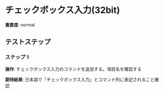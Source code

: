 # チェックボックス入力(32bit)

**重要度**: normal

## テストステップ

### ステップ 1

**操作**: チェックボックス入力のコマンドを追加する。項目名を確認する

**期待結果**:
日本語で「チェックボックス入力」とコマンド列に表記されること確認

